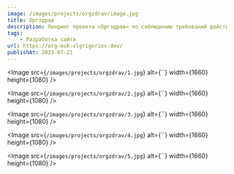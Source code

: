 ```yaml
---
image: /images/projects/orgzdrav/image.jpg
title: Оргздрав
description: Лендинг проекта «Оргздрав» по соблюдению требований действующего законодательства для клиник.
tags:
    - Разработка сайта
url: https://org-msk.vlgrigoriev.dev/
publishAt: 2023-07-21
---
```


<Image
    src={`/images/projects/orgzdrav/1.jpg`}
    alt={``}
    width={1660}
    height={1080}
/>

<Image
    src={`/images/projects/orgzdrav/2.jpg`}
    alt={``}
    width={1660}
    height={1080}
/>

<Image
    src={`/images/projects/orgzdrav/3.jpg`}
    alt={``}
    width={1660}
    height={1080}
/>

<Image
    src={`/images/projects/orgzdrav/4.jpg`}
    alt={``}
    width={1660}
    height={1080}
/>

<Image
    src={`/images/projects/orgzdrav/5.jpg`}
    alt={``}
    width={1660}
    height={1080}
/>
